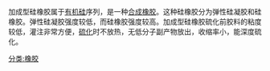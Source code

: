 加成型硅橡胶属于[[有机硅|有机硅]]序列，是一种[[合成橡胶|合成橡胶]]。这种硅橡胶分为弹性硅凝胶和硅橡胶。弹性硅凝胶强度较低，而硅橡胶强度较高。加成型硅橡胶硫化前胶料的粘度较低，灌注非常方便，[[硫化|硫化]]时不放热，无低分子副产物放出，收缩率小，能深度硫化。

[[分类:橡胶|分类:橡胶]]

{{材料科学小作品}}
